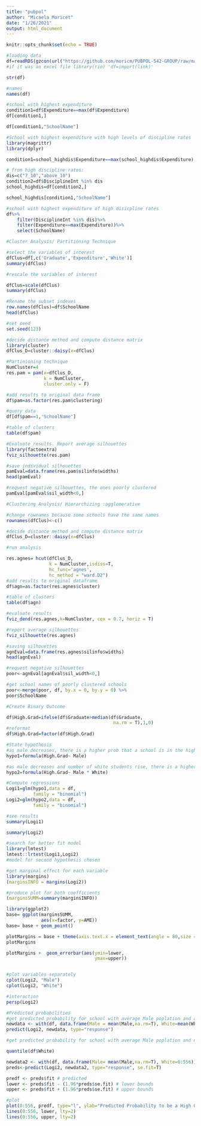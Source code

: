 ```yaml
---
title: "pubpol"
author: "Micaela Moricet"
date: "1/26/2021"
output: html_document
---
```


```r
knitr::opts_chunk$set(echo = TRUE)
```

```r

#loading data
df=readRDS(gzcon(url("https://github.com/moricm/PUBPOL-542-GROUP/raw/main/final%20data/finaldata.RDS")))
#if it was an excel file library(rio) 'df=import(link)'

```

```r
str(df)
```

```r
#names
names(df)
```

```r
#school with highest expenditure
condition1=df$Expenditure==max(df$Expenditure)
df[condition1,]
```

```r
df[condition1,"SchoolName"]
```

```r
#School with highest expenditure with high levels of discipline rates
library(magrittr)
library(dplyr)

condition1=school_highdis$Expenditure==max(school_highdis$Expenditure)

# from high discipline rates:
dis=c("7_10","above_10")
condition2=df$DisciplineInt %in% dis
school_highdis=df[condition2,]

school_highdis[condition1,"SchoolName"]

```

```r
#school with highest expenditure of high disicpline rates
df%>%
    filter(DisciplineInt %in% dis)%>%
    filter(Expenditure==max(Expenditure))%>%
    select(SchoolName)
```

```r
#Cluster Analysis/ Partitioning Technique

#select the variables of interest
dfClus=df[,c('Graduate','Expenditure','White')]
summary(dfClus)

#rescale the variables of interest

dfClus=scale(dfClus)
summary(dfClus)

#Rename the subset indexes
row.names(dfClus)=df$SchoolName
head(dfClus)

#set seed 
set.seed(123)

#decide distance method and compute distance matrix
library(cluster)
dfClus_D=cluster::daisy(x=dfClus)

#Partinioning technique
NumCluster=4
res.pam = pam(x=dfClus_D,
              k = NumCluster,
              cluster.only = F)

#add results to original data frame
df$pam=as.factor(res.pam$clustering)

#query data
df[df$pam==1,'SchoolName']

#table of clusters
table(df$pam)

#Evaluate results. Report average silhouettes
library(factoextra)
fviz_silhouette(res.pam)

#save individual silhouettes
pamEval=data.frame(res.pam$silinfo$widths)
head(pamEval)

#request negative silhouettes, the ones poorly clustered
pamEval[pamEval$sil_width<0,]
```
```r
#Clustering Analysis/ Hierarchizing :agglomerative

#change rownames because some schools have the same names
rownames(dfClus)<-c()

#decide distance method and compute distance matrix
dfClus_D=cluster::daisy(x=dfClus)

#run analysis

res.agnes= hcut(dfClus_D, 
                k = NumCluster,isdiss=T,
                hc_func='agnes',
                hc_method = "ward.D2")
#add results to original dataframe
df$agn=as.factor(res.agnes$cluster)

#table of clusters
table(df$agn)

#evaluate results
fviz_dend(res.agnes,k=NumCluster, cex = 0.7, horiz = T)

#report average silhouettes
fviz_silhouette(res.agnes)

#saving silhouettes
agnEval=data.frame(res.agnes$silinfo$widths)
head(agnEval)

#request negative silhouettes
poor<-agnEval[agnEval$sil_width<0,]

#get school names of poorly clustered schools
poor<-merge(poor, df, by.x = 0, by.y = 0) %>% 
poor$SchoolName

```


```r
#Create Binary Outcome

df$High.Grad=ifelse(df$Graduate>median(df$Graduate,
                                        na.rm = T),1,0)
#reformat
df$High.Grad=factor(df$High.Grad)

#State hypothesis
#as male decreases, there is a higher prob that a school is in the high graduate group
hypo1=formula(High.Grad~ Male)

#as male decreases and number of white students rise, there is a higher prob that a school is in the high graduate group
hypo2=formula(High.Grad~ Male * White)

#Compute regressions
Logi1=glm(hypo1,data = df,
          family = "binomial")
Logi2=glm(hypo2,data = df,
          family = "binomial")

#see results
summary(Logi1)

summary(Logi2)

#search for better fit model
library(lmtest)
lmtest::lrtest(Logi1,Logi2)
#model for second hypothesis chosen

#get marginal effect for each variable
library(margins)
(marginsINFO = margins(Logi2))

#produce plot for both coefficients
(marginsSUMM=summary(marginsINFO))

library(ggplot2)
base= ggplot(marginsSUMM,
             aes(x=factor, y=AME))
base= base + geom_point()

plotMargins = base + theme(axis.text.x = element_text(angle = 80,size = 6,hjust = 1))
plotMargins 

plotMargins +  geom_errorbar(aes(ymin=lower,
                                 ymax=upper))


#plot variables separately
cplot(Logi2, "Male")
cplot(Logi2, "White")

#interaction
persp(Logi2)

#Predicted probabilities
#get predicted probability for school with average Male poplation and average white pop. to be a high grad school
newdata <- with(df, data.frame(Male = mean(Male,na.rm=T), White=mean(White, na.rm=TRUE)))
predict(Logi2, newdata, type="response")

#get predicted probability for school with average Male poplation and diverse white pop. to be a high grad school

quantile(df$White)

newdata2 <- with(df, data.frame(Male= mean(Male,na.rm=T), White=0:556))
preds<-predict(Logi2, newdata2, type="response", se.fit=T)

predf <- preds$fit # predicted
lower <- preds$fit - (1.96*preds$se.fit) # lower bounds
upper <- preds$fit + (1.96*preds$se.fit) # upper bounds

#plot
plot(0:556, predf, type="l", ylab="Predicted Probability to be a High Graduate HS", xlab="White", bty="n")
lines(0:556, lower, lty=2)
lines(0:556, upper, lty=2)


```

